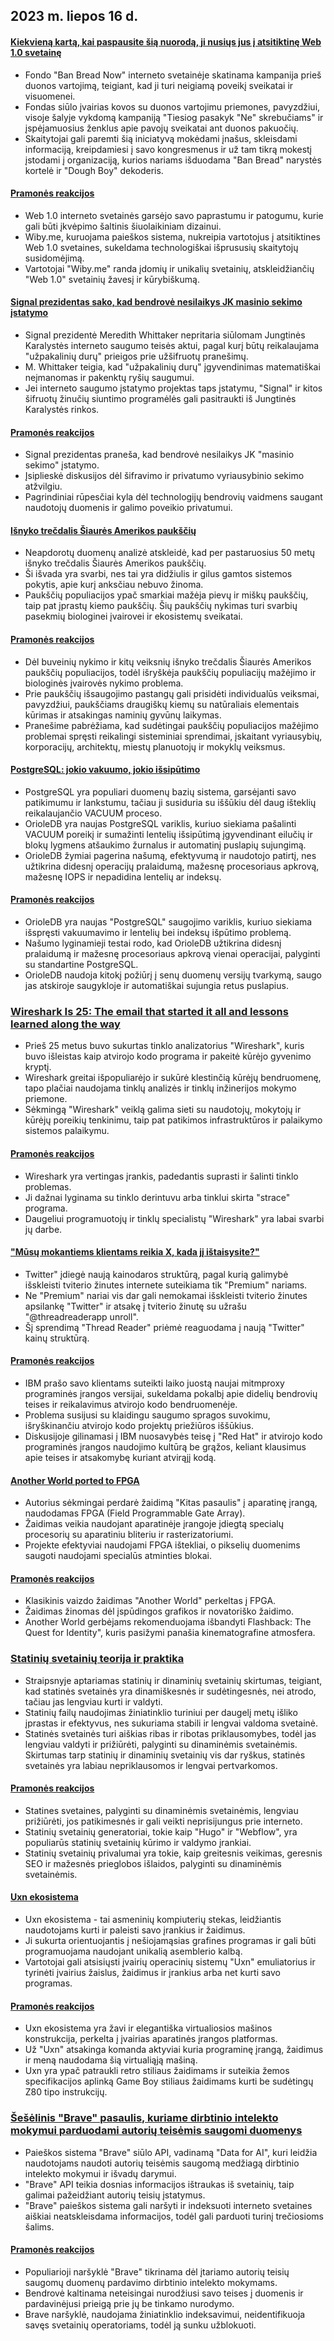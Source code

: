 

<CallToAction />

<Steps>

## 2023 m. liepos 16 d.

#### [Kiekvieną kartą, kai paspausite šią nuorodą, ji nusiųs jus į atsitiktinę Web 1.0 svetainę](https://wiby.me/surprise/)

- Fondo "Ban Bread Now" interneto svetainėje skatinama kampanija prieš duonos vartojimą, teigiant, kad ji turi neigiamą poveikį sveikatai ir visuomenei.
- Fondas siūlo įvairias kovos su duonos vartojimu priemones, pavyzdžiui, visoje šalyje vykdomą kampaniją "Tiesiog pasakyk "Ne" skrebučiams" ir įspėjamuosius ženklus apie pavojų sveikatai ant duonos pakuočių.
- Skaitytojai gali paremti šią iniciatyvą mokėdami įnašus, skleisdami informaciją, kreipdamiesi į savo kongresmenus ir už tam tikrą mokestį įstodami į organizaciją, kurios nariams išduodama "Ban Bread" narystės kortelė ir "Dough Boy" dekoderis.

#### [Pramonės reakcijos](http://news.ycombinator.com/item?id=36739920)

- Web 1.0 interneto svetainės garsėjo savo paprastumu ir patogumu, kurie gali būti įkvėpimo šaltinis šiuolaikiniam dizainui.
- Wiby.me, kuruojama paieškos sistema, nukreipia vartotojus į atsitiktines Web 1.0 svetaines, sukeldama technologiškai išprususių skaitytojų susidomėjimą.
- Vartotojai "Wiby.me" randa įdomių ir unikalių svetainių, atskleidžiančių "Web 1.0" svetainių žavesį ir kūrybiškumą.

#### [Signal prezidentas sako, kad bendrovė nesilaikys JK masinio sekimo įstatymo](https://fortune.com/2023/07/13/signal-president-mass-surveillance-uk-law/)

- Signal prezidentė Meredith Whittaker nepritaria siūlomam Jungtinės Karalystės interneto saugumo teisės aktui, pagal kurį būtų reikalaujama "užpakalinių durų" prieigos prie užšifruotų pranešimų.
- M. Whittaker teigia, kad "užpakalinių durų" įgyvendinimas matematiškai neįmanomas ir pakenktų ryšių saugumui.
- Jei interneto saugumo įstatymo projektas taps įstatymu, "Signal" ir kitos šifruotų žinučių siuntimo programėlės gali pasitraukti iš Jungtinės Karalystės rinkos.

#### [Pramonės reakcijos](http://news.ycombinator.com/item?id=36737733)

- Signal prezidentas praneša, kad bendrovė nesilaikys JK "masinio sekimo" įstatymo.
- Įsiplieskė diskusijos dėl šifravimo ir privatumo vyriausybinio sekimo atžvilgiu.
- Pagrindiniai rūpesčiai kyla dėl technologijų bendrovių vaidmens saugant naudotojų duomenis ir galimo poveikio privatumui.

#### [Išnyko trečdalis Šiaurės Amerikos paukščių](https://nautil.us/a-third-of-north-americas-birds-have-vanished-340007/)

- Neapdorotų duomenų analizė atskleidė, kad per pastaruosius 50 metų išnyko trečdalis Šiaurės Amerikos paukščių.
- Ši išvada yra svarbi, nes tai yra didžiulis ir gilus gamtos sistemos pokytis, apie kurį anksčiau nebuvo žinoma.
- Paukščių populiacijos ypač smarkiai mažėja pievų ir miškų paukščių, taip pat įprastų kiemo paukščių. Šių paukščių nykimas turi svarbių pasekmių biologinei įvairovei ir ekosistemų sveikatai.

#### [Pramonės reakcijos](http://news.ycombinator.com/item?id=36741910)

- Dėl buveinių nykimo ir kitų veiksnių išnyko trečdalis Šiaurės Amerikos paukščių populiacijos, todėl išryškėja paukščių populiacijų mažėjimo ir biologinės įvairovės nykimo problema.
- Prie paukščių išsaugojimo pastangų gali prisidėti individualūs veiksmai, pavyzdžiui, paukščiams draugiškų kiemų su natūraliais elementais kūrimas ir atsakingas naminių gyvūnų laikymas.
- Pranešime pabrėžiama, kad sudėtingai paukščių populiacijos mažėjimo problemai spręsti reikalingi sisteminiai sprendimai, įskaitant vyriausybių, korporacijų, architektų, miestų planuotojų ir mokyklų veiksmus.

#### [PostgreSQL: jokio vakuumo, jokio išsipūtimo](https://www.orioledata.com/blog/no-more-vacuum-in-postgresql/)

- PostgreSQL yra populiari duomenų bazių sistema, garsėjanti savo patikimumu ir lankstumu, tačiau ji susiduria su iššūkiu dėl daug išteklių reikalaujančio VACUUM proceso.
- OrioleDB yra naujas PostgreSQL variklis, kuriuo siekiama pašalinti VACUUM poreikį ir sumažinti lentelių išsipūtimą įgyvendinant eilučių ir blokų lygmens atšaukimo žurnalus ir automatinį puslapių sujungimą.
- OrioleDB žymiai pagerina našumą, efektyvumą ir naudotojo patirtį, nes užtikrina didesnį operacijų pralaidumą, mažesnę procesoriaus apkrovą, mažesnę IOPS ir nepadidina lentelių ar indeksų.

#### [Pramonės reakcijos](http://news.ycombinator.com/item?id=36740921)

- OrioleDB yra naujas "PostgreSQL" saugojimo variklis, kuriuo siekiama išspręsti vakuumavimo ir lentelių bei indeksų išpūtimo problemą.
- Našumo lyginamieji testai rodo, kad OrioleDB užtikrina didesnį pralaidumą ir mažesnę procesoriaus apkrovą vienai operacijai, palyginti su standartine PostgreSQL.
- OrioleDB naudoja kitokį požiūrį į senų duomenų versijų tvarkymą, saugo jas atskiroje saugykloje ir automatiškai sujungia retus puslapius.

### [Wireshark Is 25: The email that started it all and lessons learned along the way](https://blog.wireshark.org/2023/07/wireshark-is-25/)

- Prieš 25 metus buvo sukurtas tinklo analizatorius "Wireshark", kuris buvo išleistas kaip atvirojo kodo programa ir pakeitė kūrėjo gyvenimo kryptį.
- Wireshark greitai išpopuliarėjo ir sukūrė klestinčią kūrėjų bendruomenę, tapo plačiai naudojama tinklų analizės ir tinklų inžinerijos mokymo priemone.
- Sėkmingą "Wireshark" veiklą galima sieti su naudotojų, mokytojų ir kūrėjų poreikių tenkinimu, taip pat patikimos infrastruktūros ir palaikymo sistemos palaikymu.

#### [Pramonės reakcijos](http://news.ycombinator.com/item?id=36734214)

- Wireshark yra vertingas įrankis, padedantis suprasti ir šalinti tinklo problemas.
- Ji dažnai lyginama su tinklo derintuvu arba tinklui skirta "strace" programa.
- Daugeliui programuotojų ir tinklų specialistų "Wireshark" yra labai svarbi jų darbe.

#### ["Mūsų mokantiems klientams reikia X, kada jį ištaisysite?"](https://twitter.com/maximilianhils/status/1680193548212228097)

- Twitter" įdiegė naują kainodaros struktūrą, pagal kurią galimybė išskleisti tviterio žinutes internete suteikiama tik "Premium" nariams.
- Ne "Premium" nariai vis dar gali nemokamai išskleisti tviterio žinutes apsilankę "Twitter" ir atsakę į tviterio žinutę su užrašu "@threadreaderapp unroll".
- Šį sprendimą "Thread Reader" priėmė reaguodama į naują "Twitter" kainų struktūrą.

#### [Pramonės reakcijos](http://news.ycombinator.com/item?id=36737567)

- IBM prašo savo klientams suteikti laiko juostą naujai mitmproxy programinės įrangos versijai, sukeldama pokalbį apie didelių bendrovių teises ir reikalavimus atvirojo kodo bendruomenėje.
- Problema susijusi su klaidingu saugumo spragos suvokimu, išryškinančiu atvirojo kodo projektų priežiūros iššūkius.
- Diskusijoje gilinamasi į IBM nuosavybės teisę į "Red Hat" ir atvirojo kodo programinės įrangos naudojimo kultūrą be grąžos, keliant klausimus apie teises ir atsakomybę kuriant atvirąjį kodą.

#### [Another World ported to FPGA](https://github.com/sylefeb/a5k)

- Autorius sėkmingai perdarė žaidimą "Kitas pasaulis" į aparatinę įrangą, naudodamas FPGA (Field Programmable Gate Array).
- Žaidimas veikia naudojant aparatinėje įrangoje įdiegtą specialų procesorių su aparatiniu bliteriu ir rasterizatoriumi.
- Projekte efektyviai naudojami FPGA ištekliai, o pikselių duomenims saugoti naudojami specialūs atminties blokai.

#### [Pramonės reakcijos](http://news.ycombinator.com/item?id=36738347)

- Klasikinis vaizdo žaidimas "Another World" perkeltas į FPGA.
- Žaidimas žinomas dėl įspūdingos grafikos ir novatoriško žaidimo.
- Another World gerbėjams rekomenduojama išbandyti Flashback: The Quest for Identity", kuris pasižymi panašia kinematografine atmosfera.

### [Statinių svetainių teorija ir praktika](https://utcc.utoronto.ca/~cks/space/blog/web/StaticWebsiteTheoryPractice)

- Straipsnyje aptariamas statinių ir dinaminių svetainių skirtumas, teigiant, kad statinės svetainės yra dinamiškesnės ir sudėtingesnės, nei atrodo, tačiau jas lengviau kurti ir valdyti.
- Statinių failų naudojimas žiniatinklio turiniui per daugelį metų išliko įprastas ir efektyvus, nes sukuriama stabili ir lengvai valdoma svetainė.
- Statinės svetainės turi aiškias ribas ir ribotas priklausomybes, todėl jas lengviau valdyti ir prižiūrėti, palyginti su dinaminėmis svetainėmis. Skirtumas tarp statinių ir dinaminių svetainių vis dar ryškus, statinės svetainės yra labiau nepriklausomos ir lengvai pertvarkomos.

#### [Pramonės reakcijos](http://news.ycombinator.com/item?id=36734423)

- Statines svetaines, palyginti su dinaminėmis svetainėmis, lengviau prižiūrėti, jos patikimesnės ir gali veikti neprisijungus prie interneto.
- Statinių svetainių generatoriai, tokie kaip "Hugo" ir "Webflow", yra populiarūs statinių svetainių kūrimo ir valdymo įrankiai.
- Statinių svetainių privalumai yra tokie, kaip greitesnis veikimas, geresnis SEO ir mažesnės prieglobos išlaidos, palyginti su dinaminėmis svetainėmis.

#### [Uxn ekosistema](https://100r.co/site/uxn.html)

- Uxn ekosistema - tai asmeninių kompiuterių stekas, leidžiantis naudotojams kurti ir paleisti savo įrankius ir žaidimus.
- Ji sukurta orientuojantis į nešiojamąsias grafines programas ir gali būti programuojama naudojant unikalią asemblerio kalbą.
- Vartotojai gali atsisiųsti įvairių operacinių sistemų "Uxn" emuliatorius ir tyrinėti įvairius žaislus, žaidimus ir įrankius arba net kurti savo programas.

#### [Pramonės reakcijos](http://news.ycombinator.com/item?id=36734445)

- Uxn ekosistema yra žavi ir elegantiška virtualiosios mašinos konstrukcija, perkelta į įvairias aparatinės įrangos platformas.
- Už "Uxn" atsakinga komanda aktyviai kuria programinę įrangą, žaidimus ir meną naudodama šią virtualiąją mašiną.
- Uxn yra ypač patraukli retro stiliaus žaidimams ir suteikia žemos specifikacijos aplinką Game Boy stiliaus žaidimams kurti be sudėtingų Z80 tipo instrukcijų.

### [Šešėlinis "Brave" pasaulis, kuriame dirbtinio intelekto mokymui parduodami autorių teisėmis saugomi duomenys](https://stackdiary.com/brave-selling-copyrighted-data-for-ai-training/)

- Paieškos sistema "Brave" siūlo API, vadinamą "Data for AI", kuri leidžia naudotojams naudoti autorių teisėmis saugomą medžiagą dirbtinio intelekto mokymui ir išvadų darymui.
- "Brave" API teikia dosnias informacijos ištraukas iš svetainių, taip galimai pažeidžiant autorių teisių įstatymus.
- "Brave" paieškos sistema gali naršyti ir indeksuoti interneto svetaines aiškiai neatskleisdama informacijos, todėl gali parduoti turinį trečiosioms šalims.

#### [Pramonės reakcijos](http://news.ycombinator.com/item?id=36735777)

- Populiarioji naršyklė "Brave" tikrinama dėl įtariamo autorių teisių saugomų duomenų pardavimo dirbtinio intelekto mokymams.
- Bendrovė kaltinama neteisingai nurodžiusi savo teises į duomenis ir pardavinėjusi prieigą prie jų be tinkamo nurodymo.
- Brave naršyklė, naudojama žiniatinklio indeksavimui, neidentifikuoja savęs svetainių operatoriams, todėl ją sunku užblokuoti.

</Steps>
